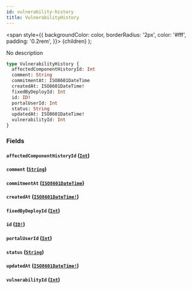 ```yaml
---
id: vulnerability-history
title: VulnerabilityHistory
---
```


<span
style={{
      backgroundColor: color,
      borderRadius: '2px',
      color: '#fff',
      padding: '0.2rem',
    }}>
{children}
</span>
);

No description

```graphql
type VulnerabilityHistory {
  affectedComponentHistoryId: Int
  comment: String
  commitmentAt: ISO8601DateTime
  createdAt: ISO8601DateTime!
  fixedByDeployId: Int
  id: ID!
  portalUserId: Int
  status: String
  updatedAt: ISO8601DateTime!
  vulnerabilityId: Int
}
```

### Fields

#### `affectedComponentHistoryId` ([`Int`](/api/scalars/int))

#### `comment` ([`String`](/api/scalars/string))

#### `commitmentAt` ([`ISO8601DateTime`](/api/scalars/iso-8601-date-time))

#### `createdAt` ([`ISO8601DateTime!`](/api/scalars/iso-8601-date-time))

#### `fixedByDeployId` ([`Int`](/api/scalars/int))

#### `id` ([`ID!`](/api/scalars/id))

#### `portalUserId` ([`Int`](/api/scalars/int))

#### `status` ([`String`](/api/scalars/string))

#### `updatedAt` ([`ISO8601DateTime!`](/api/scalars/iso-8601-date-time))

#### `vulnerabilityId` ([`Int`](/api/scalars/int))
